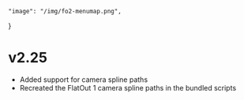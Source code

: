     "image": "/img/fo2-menumap.png",
}

# v2.25

- Added support for camera spline paths
- Recreated the FlatOut 1 camera spline paths in the bundled scripts